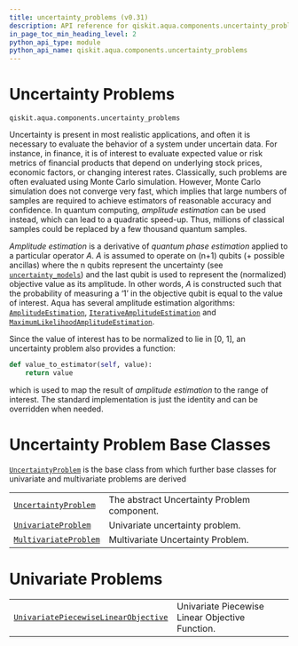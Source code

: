 ```yaml
---
title: uncertainty_problems (v0.31)
description: API reference for qiskit.aqua.components.uncertainty_problems in qiskit v0.31
in_page_toc_min_heading_level: 2
python_api_type: module
python_api_name: qiskit.aqua.components.uncertainty_problems
---
```


<span id="module-qiskit.aqua.components.uncertainty_problems" />

<span id="qiskit-aqua-components-uncertainty-problems" />

<span id="uncertainty-problems-qiskit-aqua-components-uncertainty-problems" />

# Uncertainty Problems

`qiskit.aqua.components.uncertainty_problems`

Uncertainty is present in most realistic applications, and often it is necessary to evaluate the behavior of a system under uncertain data. For instance, in finance, it is of interest to evaluate expected value or risk metrics of financial products that depend on underlying stock prices, economic factors, or changing interest rates. Classically, such problems are often evaluated using Monte Carlo simulation. However, Monte Carlo simulation does not converge very fast, which implies that large numbers of samples are required to achieve estimators of reasonable accuracy and confidence. In quantum computing, *amplitude estimation* can be used instead, which can lead to a quadratic speed-up. Thus, millions of classical samples could be replaced by a few thousand quantum samples.

*Amplitude estimation* is a derivative of *quantum phase estimation* applied to a particular operator $A$. $A$ is assumed to operate on (n+1) qubits (+ possible ancillas) where the n qubits represent the uncertainty (see [`uncertainty_models`](qiskit.aqua.components.uncertainty_models#module-qiskit.aqua.components.uncertainty_models "qiskit.aqua.components.uncertainty_models")) and the last qubit is used to represent the (normalized) objective value as its amplitude. In other words, $A$ is constructed such that the probability of measuring a ‘1’ in the objective qubit is equal to the value of interest. Aqua has several amplitude estimation algorithms: [`AmplitudeEstimation`](qiskit.aqua.algorithms.AmplitudeEstimation "qiskit.aqua.algorithms.AmplitudeEstimation"), [`IterativeAmplitudeEstimation`](qiskit.aqua.algorithms.IterativeAmplitudeEstimation "qiskit.aqua.algorithms.IterativeAmplitudeEstimation") and [`MaximumLikelihoodAmplitudeEstimation`](qiskit.aqua.algorithms.MaximumLikelihoodAmplitudeEstimation "qiskit.aqua.algorithms.MaximumLikelihoodAmplitudeEstimation").

Since the value of interest has to be normalized to lie in \[0, 1], an uncertainty problem also provides a function:

```python
def value_to_estimator(self, value):
    return value
```

which is used to map the result of *amplitude estimation* to the range of interest. The standard implementation is just the identity and can be overridden when needed.

# Uncertainty Problem Base Classes

[`UncertaintyProblem`](qiskit.aqua.components.uncertainty_problems.UncertaintyProblem "qiskit.aqua.components.uncertainty_problems.UncertaintyProblem") is the base class from which further base classes for univariate and multivariate problems are derived

|                                                                                                                                                            |                                             |
| ---------------------------------------------------------------------------------------------------------------------------------------------------------- | ------------------------------------------- |
| [`UncertaintyProblem`](qiskit.aqua.components.uncertainty_problems.UncertaintyProblem "qiskit.aqua.components.uncertainty_problems.UncertaintyProblem")    | The abstract Uncertainty Problem component. |
| [`UnivariateProblem`](qiskit.aqua.components.uncertainty_problems.UnivariateProblem "qiskit.aqua.components.uncertainty_problems.UnivariateProblem")       | Univariate uncertainty problem.             |
| [`MultivariateProblem`](qiskit.aqua.components.uncertainty_problems.MultivariateProblem "qiskit.aqua.components.uncertainty_problems.MultivariateProblem") | Multivariate Uncertainty Problem.           |

# Univariate Problems

|                                                                                                                                                                                                         |                                                 |
| ------------------------------------------------------------------------------------------------------------------------------------------------------------------------------------------------------- | ----------------------------------------------- |
| [`UnivariatePiecewiseLinearObjective`](qiskit.aqua.components.uncertainty_problems.UnivariatePiecewiseLinearObjective "qiskit.aqua.components.uncertainty_problems.UnivariatePiecewiseLinearObjective") | Univariate Piecewise Linear Objective Function. |

